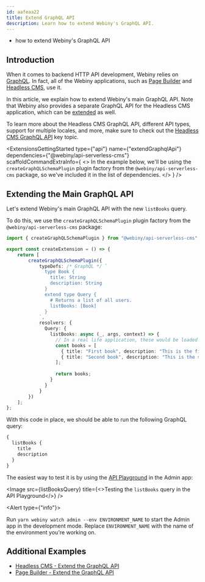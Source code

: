 ```yaml
---
id: aafeaa22
title: Extend GraphQL API
description: Learn how to extend Webiny's GraphQL API.
---
```



<Alert type="success" title="What you'll learn">

- how to extend Webiny's GraphQL API

</Alert>

## Introduction

When it comes to backend HTTP API development, Webiny relies on [GraphQL](https://graphql.org/). In fact, all of the Webiny applications, such as [Page Builder](https://www.webiny.com/serverless-app/page-builder) and [Headless CMS](https://www.webiny.com/serverless-app/headless-cms), use it.

In this article, we explain how to extend Webiny's main GraphQL API. Note that Webiny also provides a separate GraphQL API for the Headless CMS application, which can be [extended](/docs/{version}/headless-cms/extending/extend-graphql-api) as well.

<Alert type="info">

  To learn more about the Headless CMS GraphQL API, different API types, support for multiple locales, and more, make sure to check out the [Headless CMS GraphQL API](/docs/{version}/headless-cms/basics/graphql-api) key topic.

</Alert>

<ExtensionsGettingStarted
  type={"api"}
  name={"extendGraphqlApi"}
  dependencies={"@webiny/api-serverless-cms"}
  scaffoldCommandExtraInfo={
    <>
      In the example below, we'll be using the <code>createGraphQLSchemaPlugin</code> plugin factory from the <code>@webiny/api-serverless-cms</code> package, so we've included it in the list of dependencies.
    </>
  }
/>

## Extending the Main GraphQL API

Let's extend Webiny's main GraphQL API with the new `listBooks` query.  

To do this, we use the `createGraphQLSchemaPlugin` plugin factory from the `@webiny/api-serverless-cms` package:

```ts extensions/extendGraphqlApi/src/index.ts
import { createGraphQLSchemaPlugin } from "@webiny/api-serverless-cms";

export const createExtension = () => {
    return [
        createGraphQLSchemaPlugin({
            typeDefs: /* GraphQL */ `
              type Book {
                title: String
                description: String
              }
              extend type Query {
                # Returns a list of all users.
                listBooks: [Book]
              }
            `,
            resolvers: {
              Query: {
                listBooks: async (_, args, context) => {
                  // In a real life application, these would be loaded from a database.
                  const books = [
                    { title: "First book", description: "This is the first book." },
                    { title: "Second book", description: "This is the second book." }
                  ];
          
                  return books;
                }
              }
            }
        })
    ];
};
```

With this code in place, we should be able to run the following GraphQL query: 

```graphql
{
  listBooks {
    title
    description
  }
}
```



The easiest way to test it is by using the [API Playground](https://www.webiny.com/docs/admin-area/basics/api-playground) in the Admin app:

<Image src={listBooksQuery} title={<>Testing the <code>listBooks</code> query in the API Playground</>} />

<Alert type={"info"}>

  Run `yarn webiny watch admin --env ENVIRONMENT_NAME` to start the Admin app in the development mode. Replace `ENVIRONMENT_NAME` with the name of the environment you're working on.

</Alert>


## Additional Examples

- [Headless CMS - Extend the GraphQL API](/docs/{version}/headless-cms/extending/extend-graphql-api)
- [Page Builder - Extend the GraphQL API](/docs/{version}/page-builder/extending/extend-graphql-api)
